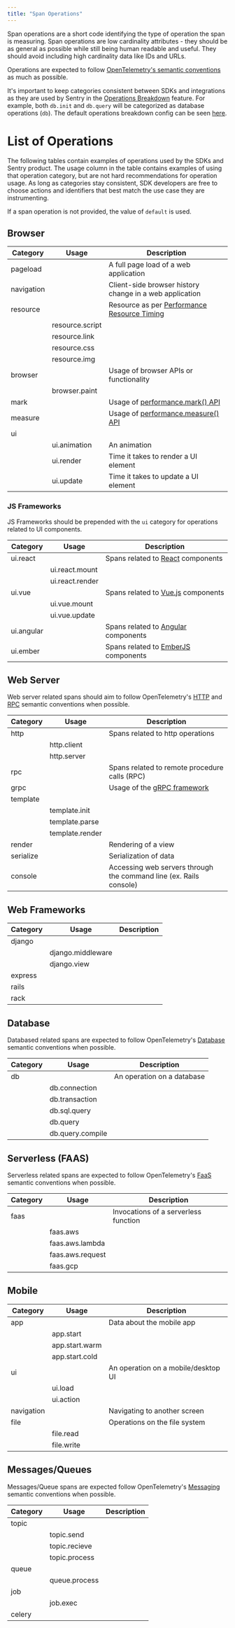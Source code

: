 ```yaml
---
title: "Span Operations"
---
```


Span operations are a short code identifying the type of operation the span is measuring. Span operations are low cardinality attributes - they should be as general as possible while still being human readable and useful. They should avoid including high cardinality data like IDs and URLs.

Operations are expected to follow [OpenTelemetry's semantic conventions](https://github.com/open-telemetry/opentelemetry-specification/blob/24de67b3827a4e3ab2515cd8ab62d5bcf837c586/specification/trace/semantic_conventions/README.md) as much as possible.

It's important to keep categories consistent between SDKs and integrations as they are used by Sentry in the [Operations Breakdown](https://docs.sentry.io/product/sentry-basics/tracing/event-detail/#operations-breakdown) feature. For example, both `db.init` and `db.query` will be categorized as database operations (`db`). The default operations breakdown config can be seen [here](https://github.com/getsentry/sentry/blob/809b7fe54c6f06cc1e4c503cf83ded896472a011/src/sentry/projectoptions/defaults.py#L74).

# List of Operations

The following tables contain examples of operations used by the SDKs and Sentry product. The usage column in the table contains examples of using that operation category, but are not hard recommendations for operation usage. As long as categories stay consistent, SDK developers are free to choose actions and identifiers that best match the use case they are instrumenting.

If a span operation is not provided, the value of `default` is used.

## Browser

| Category   | Usage           | Description                                                                                                         |
| ---------- | --------------- | ------------------------------------------------------------------------------------------------------------------- |
| pageload   |                 | A full page load of a web application                                                                               |
| navigation |                 | Client-side browser history change in a web application                                                             |
| resource   |                 | Resource as per [Performance Resource Timing](https://w3c.github.io/resource-timing/#sec-performanceresourcetiming) |
|            | resource.script |                                                                                                                     |
|            | resource.link   |                                                                                                                     |
|            | resource.css    |                                                                                                                     |
|            | resource.img    |                                                                                                                     |
| browser    |                 | Usage of browser APIs or functionality                                                                              |
|            | browser.paint   |                                                                                                                     |
| mark       |                 | Usage of [performance.mark() API](https://developer.mozilla.org/en-US/docs/Web/API/Performance/mark)                |
| measure    |                 | Usage of [performance.measure() API](https://developer.mozilla.org/en-US/docs/Web/API/Performance/measure)          |
| ui         |                 |                                                                                                                     |
|            | ui.animation    | An animation                                                                                                        |
|            | ui.render       | Time it takes to render a UI element                                                                                |
|            | ui.update       | Time it takes to update a UI element                                                                                |

### JS Frameworks

JS Frameworks should be prepended with the `ui` category for operations related to UI components.

| Category   | Usage           | Description                                                 |
| ---------- | --------------- | ----------------------------------------------------------- |
| ui.react   |                 | Spans related to [React](https://reactjs.org/) components   |
|            | ui.react.mount  |                                                             |
|            | ui.react.render |                                                             |
| ui.vue     |                 | Spans related to [Vue.js](https://vuejs.org/) components    |
|            | ui.vue.mount    |                                                             |
|            | ui.vue.update   |                                                             |
| ui.angular |                 | Spans related to [Angular](https://angular.io/) components  |
| ui.ember   |                 | Spans related to [EmberJS](https://emberjs.com/) components |

## Web Server

Web server related spans should aim to follow OpenTelemetry's [HTTP](https://github.com/open-telemetry/opentelemetry-specification/blob/main/specification/trace/semantic_conventions/http.md) and [RPC](https://github.com/open-telemetry/opentelemetry-specification/blob/main/specification/trace/semantic_conventions/rpc.md) semantic conventions when possible.

| Category  | Usage           | Description                                                        |
| --------- | --------------- | ------------------------------------------------------------------ |
| http      |                 | Spans related to http operations                                   |
|           | http.client     |                                                                    |
|           | http.server     |                                                                    |
| rpc       |                 | Spans related to remote procedure calls (RPC)                      |
| grpc      |                 | Usage of the [gRPC framework](https://grpc.io/)                    |
| template  |                 |                                                                    |
|           | template.init   |                                                                    |
|           | template.parse  |                                                                    |
|           | template.render |                                                                    |
| render    |                 | Rendering of a view                                                |
| serialize |                 | Serialization of data                                              |
| console   |                 | Accessing web servers through the command line (ex. Rails console) |

## Web Frameworks

| Category | Usage             | Description |
| -------- | ----------------- | ----------- |
| django   |                   |             |
|          | django.middleware |             |
|          | django.view       |             |
| express  |                   |             |
| rails    |                   |             |
| rack     |                   |             |

## Database

Databased related spans are expected to follow OpenTelemetry's [Database](https://github.com/open-telemetry/opentelemetry-specification/blob/main/specification/trace/semantic_conventions/database.md) semantic conventions when possible.

| Category | Usage            | Description                |
| -------- | ---------------- | -------------------------- |
| db       |                  | An operation on a database |
|          | db.connection    |                            |
|          | db.transaction   |                            |
|          | db.sql.query     |                            |
|          | db.query         |                            |
|          | db.query.compile |                            |

## Serverless (FAAS)

Serverless related spans are expected to follow OpenTelemetry's [FaaS](https://github.com/open-telemetry/opentelemetry-specification/blob/main/specification/trace/semantic_conventions/faas.md) semantic conventions when possible.

| Category | Usage            | Description                          |
| -------- | ---------------- | ------------------------------------ |
| faas     |                  | Invocations of a serverless function |
|          | faas.aws         |                                      |
|          | faas.aws.lambda  |                                      |
|          | faas.aws.request |                                      |
|          | faas.gcp         |                                      |

## Mobile

| Category   | Usage          | Description                         |
| ---------- | -------------- | ----------------------------------- |
| app        |                | Data about the mobile app           |
|            | app.start      |                                     |
|            | app.start.warm |                                     |
|            | app.start.cold |                                     |
| ui         |                | An operation on a mobile/desktop UI |
|            | ui.load        |                                     |
|            | ui.action      |                                     |
| navigation |                | Navigating to another screen        |
| file       |                | Operations on the file system       |
|            | file.read      |                                     |
|            | file.write     |                                     |

## Messages/Queues

Messages/Queue spans are expected follow OpenTelemetry's [Messaging](https://github.com/open-telemetry/opentelemetry-specification/blob/main/specification/trace/semantic_conventions/messaging.md) semantic conventions when possible.

| Category | Usage         | Description |
| -------- | ------------- | ----------- |
| topic    |               |             |
|          | topic.send    |             |
|          | topic.recieve |             |
|          | topic.process |             |
| queue    |               |             |
|          | queue.process |             |
| job      |               |             |
|          | job.exec      |             |
| celery   |               |             |
